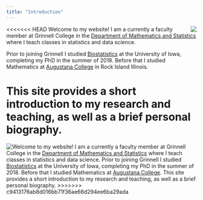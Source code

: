 ```yaml
---
title: "Introduction"
---
```


<<<<<<< HEAD
<img style="float: right;" src="pphoto.jpg"> Welcome to my website!  I am a currently a faculty member at Grinnell College in the [Department of Mathematics and Statistics](http://www.grinnell.edu/academics/areas/math-stats) where I teach classes in statistics and data science.  

Prior to joining Grinnell I studied [Biostatistics](https://www.public-health.uiowa.edu/biostat/) at the University of Iowa, completing my PhD in the summer of 2018.  Before that I studied Mathematics at [Augustana College](https://www.augustana.edu/) in Rock Island Illinois.  

This site provides a short introduction to my research and teaching, as well as a brief personal biography.
=======
<img style="float: left;" src="pphoto.jpg"> Welcome to my website!  I am a currently a faculty member at Grinnell College in the [Department of Mathematics and Statistics](http://www.grinnell.edu/academics/areas/math-stats) where I teach classes in statistics and data science.  Prior to joining Grinnell I studied [Biostatistics](https://www.public-health.uiowa.edu/biostat/) at the University of Iowa, completing my PhD in the summer of 2018.  Before that I studied Mathematics at [Augustana College](https://www.augustana.edu/).  This site provides a short introduction to my research and teaching, as well as a brief personal biography.
>>>>>>> c9413176ab8d016bb71f36ae66d294ee6ba29ada
